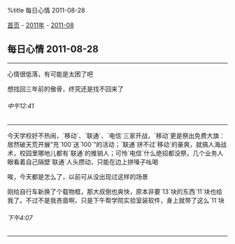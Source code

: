 %title 每日心情 2011-08-28

[[../../../index|首页]] - [[../index|2011年]] - [[index|2011-08]]
==每日心情 2011-08-28==
----
心情很低落，有可能是太困了吧

想找回三年前的傲骨，终究还是找不回来了
======中午12:41======
----
今天学校好不热闹，`移动`、`联通`、`电信`三家开战，`移动`更是祭出免费大旗：居然破天荒开展“充`100`送`100`”的活动；`联通`拼不过`移动`的豪爽，就搞人海战术，校园里哪地儿都有`联通`的推销人；可怜`电信`什么绝招都没祭，几个业务人眼看着自己隔壁`联通`人头攒动，只能在边上拼嗓子吆喝

唉，今天都是怎么了，以前可从没出现过这样的场景

刚给自行车新换了个载物框，那大叔倒也爽快，原本非要`13`块的东西`11`块也给我了。不过不是我吝啬啊，只是下午帮学院实验室装软件，身上就带了这么`11`块
======下午4:07======
----
